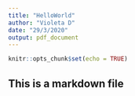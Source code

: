 ```yaml
---
title: "HelloWorld"
author: "Violeta D"
date: "29/3/2020"
output: pdf_document
---
```


```r
knitr::opts_chunk$set(echo = TRUE)
```

## This is a markdown file